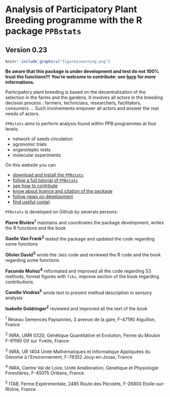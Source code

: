 # Analysis of Participatory Plant Breeding programme with the R package `PPBstats`

## Version 0.23

```r
knitr::include_graphics("figures/warning.png")
```
**Be aware that this package is under development and test do not 100% trust the functions!!!**
**You're welcome to contribute: see [here](https://priviere.github.io/PPBstats_web_site/contribute.html) for more informations.**

Participatory plant breeding is based on the decentralization of the selection in the farms and the gardens.
It involves all actors in the breeding decision process : farmers, technicians, researchers, facilitators, consumers ... Such involvements empower all actors and answer the real needs of actors.

`PPBstats` aims to perform analysis found within PPB programmes at four levels:

- network of seeds circulation
- agronomic trials
- organoleptic tests
- molecular experiments

On this website you can

- [download and install the `PPBstats`](https://priviere.github.io/PPBstats_web_site/download.html)
- [follow a full tutorial of `PPBstats`](https://priviere.github.io/PPBstats_web_site/book.html)
- [see how to contrbute](https://priviere.github.io/PPBstats_web_site/contribute.html)
- [know about licence and citation of the package](https://priviere.github.io/PPBstats_web_site/licence.html)
- [follow news on development](https://priviere.github.io/PPBstats_web_site/NEWS.html)
- [find useful contat ](https://priviere.github.io/PPBstats_web_site/contact.html)


`PPBstats` is developed on Github by severals persons:

**Pierre Rivière^1^** maintains and coordinates the package development, writes the R functions and the book

**Gaelle Van Frank^2^** tested the package and updated the code regarding some functions

**Olivier David^3^** wrote the `JAGS` code and reviewed the R code and the book regarding some functions

**Facundo Muñoz^4^** reformated and improved all the code regarding S3 methods, format figures with `Tikz`, improve section of the book regarding contributions.

**Camille Vindras^5^** wrote text to present method description in sensory analysis

**Isabelle Goldringer^2^** reviewed and improved all the text of the book

^1^ Réseau Semences Paysannes, 3 avenue de la gare, F-47190 Aiguillon, France

^2^ INRA, UMR 0320, Génétique Quantitative et Evolution, Ferme du Moulon F-91190 Gif sur Yvette, France

^3^ INRA, UR 1404 Unité Mathématiques et Informatique Appliquées du Génome à l'Environnement, F-78352 Jouy-en-Josas, France

^4^ INRA, Centre Val de Loire, Unité Amélioration, Génétique et Physiologie Forestières, F-45075 Orléans, France

^5^ ITAB, Ferme Expérimentale, 2485 Route des Pécolets, F-26800 Etoile-sur-Rhône, France
